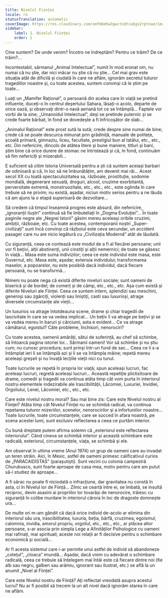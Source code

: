 ```yaml
---
title: Nivelul Ființei
locale: ro
statusTranslation: automatic
coverImage: https://res.cloudinary.com/xmfm6mhw3gwctndtcubgx2rptnae/image/upload/v1740468922/small_cover_tratado_de_psicologia_revolucionaria_a4c0dca4e0.webp
sidebar:
    label: 1. Nivelul Ființei
    order: 1
---
```

Cine suntem? De unde venim? Încotro ne îndreptăm? Pentru ce trăim? De ce trăim?...

Incontestabil, sărmanul „Animal Intelectual”, numit în mod eronat om, nu numai că nu știe, dar nici măcar nu știe că nu știe... Cel mai grav este situația atât de dificilă și ciudată în care ne aflăm, ignorăm secretul tuturor tragediilor noastre și, cu toate acestea, suntem convinși că le știm pe toate...

Luați un „Mamifer Rațional”, o persoană din acelea care în viață se pretind influente, duceți-o în centrul deșertului Sahara, lăsați-o acolo, departe de orice oază, și observați dintr-o navă aeriană tot ce se întâmplă... Faptele vor vorbi de la sine; „Umanoidul Intelectual”, deși se pretinde puternic și se crede foarte bărbat, în fond se dovedește a fi înfricoșător de slab...

„Animalul Rațional” este prost sută la sută; crede despre sine numai de bine; crede că se poate descurca minunat prin grădiniță, manuale de politețe, școală primară, gimnaziu, liceu, facultate, prestigiul bun al tatălui, etc., etc., etc. Din nefericire, dincolo de atâtea litere și bune maniere, titluri și bani, știm bine că orice durere de stomac ne întristează și că, în fond, continuăm să fim nefericiți și mizerabili...

E suficient să citim Istoria Universală pentru a ști că suntem aceiași barbari de odinioară și că, în loc să ne îmbunătățim, am devenit mai răi... Acest secol XX cu toată spectaculozitatea sa, războaie, prostituție, sodomie mondială, degenerare sexuală, droguri, alcool, cruzime exorbitantă, perversitate extremă, monstruozitate, etc., etc., etc., este oglinda în care trebuie să ne privim; nu există, așadar, niciun motiv serios pentru a ne lăuda că am ajuns la o etapă superioară de dezvoltare...

Să credem că timpul înseamnă progres este absurd, din nefericire, „ignoranții iluștri” continuă să fie îmbuteliați în „Dogma Evoluției”... În toate paginile negre ale „Negrei Istorii” găsim mereu aceleași oribile cruzimi, ambiții, războaie, etc. Cu toate acestea, contemporanii noștri „Super-civilizați” sunt încă convinși că războiul este ceva secundar, un accident pasager care nu are nicio legătură cu „Civilizația Modernă” atât de lăudată.

Cu siguranță, ceea ce contează este modul de a fi al fiecărei persoane; unii vor fi bețivi, alții abstinenți, unii cinstiți și alții nemernici; de toate se găsesc în viață... Masa este suma indivizilor; ceea ce este individul este masa, este Guvernul, etc. Masa este, așadar, extensia individului; transformarea maselor, a popoarelor, nu este posibilă dacă individul, dacă fiecare persoană, nu se transformă...

Nimeni nu poate nega că există diferite niveluri sociale; sunt oameni de biserică și de bordel; de comerț și de câmp, etc., etc., etc. Așa cum există și diferite Niveluri ale Ființei. Ceea ce suntem intern, splendizi sau meschini, generoși sau zgârciți, violenți sau liniștiți, casti sau luxurioși, atrage diversele circumstanțe ale vieții...

Un luxurios va atrage întotdeauna scene, drame și chiar tragedii de lascivitate în care se va vedea implicat... Un bețiv îi va atrage pe bețivi și se va vedea mereu în baruri și cârciumi, asta e evident... Ce va atrage cămătarul, egoistul? Câte probleme, închisori, nenorociri?

Cu toate acestea, oamenii amărâți, sătui de suferință, au chef să schimbe, să întoarcă pagina istoriei lor... Sărmanii oameni! Vor să schimbe și nu știu cum; nu cunosc procedura; sunt prinși într-un fund de sac... Ceea ce li s-a întâmplat ieri li se întâmplă azi și li se va întâmpla mâine; repetă mereu aceleași greșeli și nu învață lecțiile vieții nici cu tunul.

Toate lucrurile se repetă în propria lor viață; spun aceleași lucruri, fac aceleași lucruri, regretă aceleași lucruri... Această repetiție plictisitoare de drame, comedii și tragedii va continua atâta timp cât vom purta în interiorul nostru elementele indezirabile ale Irascibilității, Lăcomiei, Luxuriei, Invidiei, Orgoliului, Lenei, Lăcomiei, etc., etc., etc.

Care este nivelul nostru moral? Sau mai bine zis: Care este Nivelul nostru al Ființei? Atâta timp cât Nivelul Ființei nu se schimbă radical, va continua repetarea tuturor mizeriilor, scenelor, nenorocirilor și a infortuniilor noastre... Toate lucrurile, toate circumstanțele, care se succed în afara noastră, pe scena acestei lumi, sunt exclusiv reflectarea a ceea ce purtăm interior.

Cu bună dreptate putem afirma solemn că „exteriorul este reflectarea interiorului”. Când cineva se schimbă interior și această schimbare este radicală, exteriorul, circumstanțele, viața, se schimbă și ele.

Am observat în ultima vreme (Anul 1974) un grup de oameni care au invadat un teren străin. Aici, în Mexic, astfel de oameni primesc calificativul curios de „PARACAIDISTAS” (parașutiști). Sunt vecini cu colonia campestră Churubusco, sunt foarte aproape de casa mea, motiv pentru care am putut să-i studiez de aproape...

A fi sărac nu poate fi niciodată o infracțiune, dar gravitatea nu constă în asta, ci în Nivelul lor de Ființă... Zilnic se ceartă între ei, se îmbată, se insultă reciproc, devin asasini ai propriilor lor tovarăși de nenorocire, trăiesc cu siguranță în colibe murdare în interiorul cărora în loc de dragoste domnește ura...

De multe ori m-am gândit că dacă orice individ de-acolo ar elimina din interiorul său ura, irascibilitatea, luxuria, beția, bârfă, cruzimea, egoismul, calomnia, invidia, amorul propriu, orgoliul, etc., etc., etc., ar plăcea altor persoane, s-ar asocia prin simpla Lege a Afinităților Psihologice cu oameni mai rafinați, mai spirituali; aceste noi relații ar fi decisive pentru o schimbare economică și socială...

Ar fi acesta sistemul care i-ar permite unui astfel de individ să abandoneze „cotețul”, „cloaca” imundă... Așadar, dacă vrem cu adevărat o schimbare radicală, ceea ce trebuie să înțelegem mai întâi este că fiecare dintre noi (fie alb sau negru, galben sau arămiu, ignorant sau ilustrat, etc.) se află la un anumit „Nivel al Ființei”.

Care este Nivelul nostru de Ființă? Ați reflectat vreodată asupra acestui lucru? Nu ar fi posibil să trecem la un alt nivel dacă ignorăm starea în care ne aflăm.

